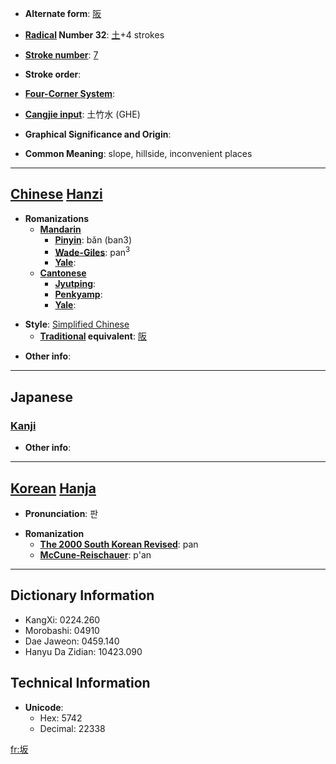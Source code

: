 * '''Alternate form''': [[阪]]

* '''[[Wiktionary:Chinese radical index| Radical]] Number 32''': [[Wiktionary:Chinese radical index 土|土]]+4 strokes

* '''[[Wiktionary:Chinese total strokes index|Stroke number]]''': [[Wiktionary:Chinese total strokes index 7|7]]

* '''Stroke order''': 

* '''[[Wiktionary:Chinese four corner index|Four-Corner System]]''': 

* '''[[Wiktionary:Chinese Cangjie index|Cangjie input]]''': 土竹水 (GHE)

* '''Graphical Significance and Origin''': 

* '''Common Meaning''': slope, hillside, inconvenient places

----

== [[Chinese]] [[Hanzi]] ==

* '''Romanizations'''
** '''[[Mandarin]]'''
*** '''[[Pinyin]]''': bǎn (ban3)
*** '''[[Wade-Giles]]''': pan<sup>3</sup>
*** '''[[Yale]]''': 
** '''[[Cantonese]]'''
*** '''[[Jyutping]]''':
*** '''[[Penkyamp]]''': 
*** '''[[Yale]]''': 

* '''Style''': [[Simplified Chinese]] 
** '''[[Traditional Chinese|Traditional]] equivalent''': [[阪]]

* '''Other info''': 

----

==Japanese==
===[[Kanji]]===
{{kanji|on readings=[[はん]] (han)
|kun readings=[[さか]] (saka)
}}

* '''Other info''':  

----

== [[Korean]] [[Hanja]] ==

* '''Pronunciation''': 판

* '''Romanization'''
** '''[[The 2000 South Korean Revised Romanization|The 2000 South Korean Revised]]''': pan
** '''[[McCune-Reischauer]]''': p'an

----

== Dictionary Information ==

* KangXi: 0224.260
* Morobashi: 04910
* Dae Jaweon: 0459.140
* Hanyu Da Zidian: 10423.090

== Technical Information ==

* '''Unicode''':
** Hex: 5742
** Decimal: 22338

[[fr:坂]]